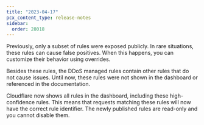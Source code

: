 ```yaml
---
title: "2023-04-17"
pcx_content_type: release-notes
sidebar:
  order: 28018
---
```


Previously, only a subset of rules were exposed publicly. In rare situations, these rules can cause false positives. When this happens, you can customize their behavior using overrides.

Besides these rules, the DDoS managed rules contain other rules that do not cause issues. Until now, these rules were not shown in the dashboard or referenced in the documentation.

Cloudflare now shows all rules in the dashboard, including these high-confidence rules. This means that requests matching these rules will now have the correct rule identifier. The newly published rules are read-only and you cannot disable them.
